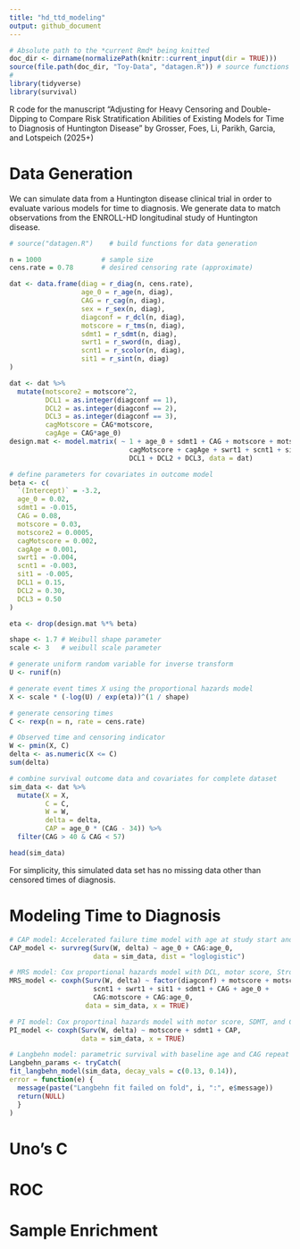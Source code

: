 ```yaml
---
title: "hd_ttd_modeling"
output: github_document
---
```


```r
# Absolute path to the *current Rmd* being knitted
doc_dir <- dirname(normalizePath(knitr::current_input(dir = TRUE)))
source(file.path(doc_dir, "Toy-Data", "datagen.R")) # source functions in data generation file for use in data-gen section
# 
library(tidyverse)
library(survival)

```

R code for the manuscript "Adjusting for Heavy Censoring and Double-Dipping to Compare Risk Stratification Abilities of Existing Models for Time to Diagnosis of Huntington Disease" by Grosser, Foes, Li, Parikh, Garcia, and Lotspeich (2025+)

# Data Generation
We can simulate data from a Huntington disease clinical trial in order to evaluate various models for time to diagnosis. We generate data to match observations from the ENROLL-HD longitudinal study of Huntington disease. 

```r
# source("datagen.R")    # build functions for data generation

n = 1000               # sample size
cens.rate = 0.78       # desired censoring rate (approximate)

dat <- data.frame(diag = r_diag(n, cens.rate),
                  age_0 = r_age(n, diag),
                  CAG = r_cag(n, diag),
                  sex = r_sex(n, diag),
                  diagconf = r_dcl(n, diag),
                  motscore = r_tms(n, diag),
                  sdmt1 = r_sdmt(n, diag),
                  swrt1 = r_sword(n, diag),
                  scnt1 = r_scolor(n, diag),
                  sit1 = r_sint(n, diag)
)

dat <- dat %>%
  mutate(motscore2 = motscore^2,
         DCL1 = as.integer(diagconf == 1),
         DCL2 = as.integer(diagconf == 2),
         DCL3 = as.integer(diagconf == 3),
         cagMotscore = CAG*motscore,
         cagAge = CAG*age_0)
design.mat <- model.matrix( ~ 1 + age_0 + sdmt1 + CAG + motscore + motscore2 +
                              cagMotscore + cagAge + swrt1 + scnt1 + sit1 +
                              DCL1 + DCL2 + DCL3, data = dat)

# define parameters for covariates in outcome model
beta <- c(
  `(Intercept)` = -3.2,
  age_0 = 0.02,
  sdmt1 = -0.015,
  CAG = 0.08,
  motscore = 0.03,
  motscore2 = 0.0005,
  cagMotscore = 0.002,
  cagAge = 0.001,
  swrt1 = -0.004,
  scnt1 = -0.003,
  sit1 = -0.005,
  DCL1 = 0.15,
  DCL2 = 0.30,
  DCL3 = 0.50
)

eta <- drop(design.mat %*% beta)

shape <- 1.7 # Weibull shape parameter
scale <- 3   # weibull scale parameter

# generate uniform random variable for inverse transform
U <- runif(n)

# generate event times X using the proportional hazards model
X <- scale * (-log(U) / exp(eta))^(1 / shape)

# generate censoring times
C <- rexp(n = n, rate = cens.rate)

# Observed time and censoring indicator
W <- pmin(X, C)
delta <- as.numeric(X <= C)
sum(delta)

# combine survival outcome data and covariates for complete dataset
sim_data <- dat %>%
  mutate(X = X,
         C = C,
         W = W,
         delta = delta,
         CAP = age_0 * (CAG - 34)) %>%
  filter(CAG > 40 & CAG < 57)

head(sim_data)


```

For simplicity, this simulated data set has no missing data other than censored times of diagnosis. 

# Modeling Time to Diagnosis

```r
# CAP model: Accelerated failure time model with age at study start and CAG repeat number (and their interaction) as covariates
CAP_model <- survreg(Surv(W, delta) ~ age_0 + CAG:age_0,
                     data = sim_data, dist = "loglogistic")

# MRS model: Cox proportional hazards model with DCL, motor score, Stroop number, Stroop word, Stroop interference, SDMT, CAG repeat number, age at study start as covariates
MRS_model <- coxph(Surv(W, delta) ~ factor(diagconf) + motscore + motscore2 +
                     scnt1 + swrt1 + sit1 + sdmt1 + CAG + age_0 +
                     CAG:motscore + CAG:age_0,
                   data = sim_data, x = TRUE)

# PI model: Cox proportinal hazards model with motor score, SDMT, and CAG repeat number age product as covariates 
PI_model <- coxph(Surv(W, delta) ~ motscore + sdmt1 + CAP,
                  data = sim_data, x = TRUE)

# Langbehn model: parametric survival with baseline age and CAG repeat number as covariates
Langbehn_params <- tryCatch(
fit_langbehn_model(sim_data, decay_vals = c(0.13, 0.14)),
error = function(e) {
  message(paste("Langbehn fit failed on fold", i, ":", e$message))
  return(NULL)
  }
)

```

# Uno's C

# ROC

# Sample Enrichment



